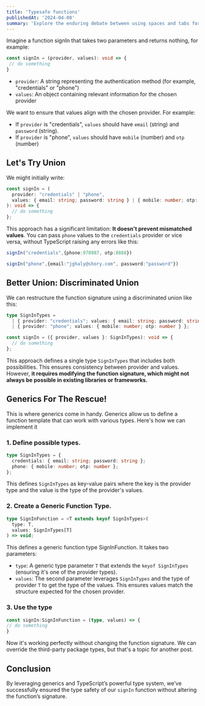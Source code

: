 ```yaml
---
title: 'Typesafe functions'
publishedAt: '2024-04-08'
summary: 'Explore the enduring debate between using spaces and tabs for code indentation, and why this choice matters more than you might think.'
---
```

Imagine a function signIn that takes two parameters and returns nothing, for example:

```ts
const signIn = (provider, values): void => {
 // do something
}
```

*   `provider`: A string representing the authentication method (for example, "credentials" or "phone")
*   `values`: An object containing relevant information for the chosen provider

We want to ensure that values align with the chosen provider. For example:

*   If `provider` is "credentials", `values` should have `email` (string) and `password` (string).
*   If `provider` is "phone", `values` should have `mobile` (number) and `otp` (number)

## Let's Try Union

We might initially write:

```ts
const signIn = (
  provider: "credentials" | "phone",
  values: { email: string; password: string } | { mobile: number; otp: number }
): void => {
  // do something
};
```

This approach has a significant limitation: **It doesn't prevent mismatched values**. You can pass `phone` values to the `credentials` provider or vice versa, without TypeScript raising any errors like this:

```ts
signIn("credentials",{phone:978987, otp:8888})

signIn("phone",{email:"jghaly@shory.com", password:"password"})
```

## Better Union: Discriminated Union

We can restructure the function signature using a discriminated union like this:

```ts
type SignInTypes =
  | { provider: "credentials"; values: { email: string; password: string } }
  | { provider: "phone"; values: { mobile: number; otp: number } };

const signIn = ({ provider, values }: SignInTypes): void => {
  // do something
};
```

This approach defines a single type `SignInTypes` that includes both possibilities.
This ensures consistency between provider and values. <br/>
However, **it requires modifying the function signature, which might not always be possible in existing libraries or frameworks.**

## Generics For The Rescue!

This is where generics come in handy. Generics allow us to define a function template that can work with various types. Here's how we can implement it

### 1\. Define possible types.

```ts
type SignInTypes = {
  credentials: { email: string; password: string };
  phone: { mobile: number; otp: number };
};
```

This defines `SignInTypes` as key-value pairs where the key is the provider type and the value is the type of the provider's values.

### 2\. Create a Generic Function Type.

```ts
type SignInFunction = <T extends keyof SignInTypes>(
  type: T,
  values: SignInTypes[T]
) => void;
```

This defines a generic function type SignInFunction. It takes two parameters:

*   `type`: A generic type parameter `T` that extends the `keyof SignInTypes` (ensuring it's one of the provider types).
*   `values`: The second parameter leverages `SignInTypes` and the type of provider `T` to get the type of the values. This ensures values match the structure expected for the chosen provider.

### 3\. Use the type

```ts
const signIn:SignInFunction = (type, values) => {
// do something
}
```

Now it's working perfectly without changing the function signature.
We can override the third-party package types, but that's a topic for another post.


## Conclusion

By leveraging generics and TypeScript’s powerful type system, we’ve successfully ensured the type safety of our `signIn` function without altering the function’s signature.

